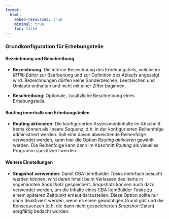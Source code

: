 ```yaml
---
format:
  html:
    embed-resources: true
    minimal: true 
    toc: false
---
```


### Grundkonfiguration für Erhebungsteile 

#### Bezeichnung und Beschreibung

* **Bezeichnung**: Die interne Bezeichnung des Erhebungsteils, welche im *IRTlib Editor* zur Bearbeitung und zur Definition des Ablaufs angezeigt wird. Bezeichnungen dürfen keine Sonderzeichen, Leerzeichen und Umlaute enthalten und nicht mit einer Ziffer beginnen.

* **Beschreibung**: Optionale, zusätzliche Beschreibung eines Erhebungsteils.

#### Routing innerhalb von Erhebungsteilen 

* **Routing aktivieren**: Die konfigurierten Assessmentinhalte im Abschnitt *Items* können als lineare Sequenz, d.h. in der konfigurierten Reihenfolge administriert werden. Soll eine davon abweichende Reihenfolge verwendet werden, kann hier die Option *Routing aktivieren* gewählt werden. Die Reihenfolge kann dann im Abschnitt *Routing* als visuelles Programm spezifiziert werden.  

#### Weitere Einstellungen

* **Snapshot verwenden**: Damit CBA ItemBuilder *Tasks* mehrfach besucht werden können, wird deren Inhalt beim Verlassen des Items in sogenannten *Snapshots* gespeichert. *Snapshots* können auch dazu verwendet werden, um die Inhalte eines  CBA ItemBuilder *Tasks* zu einem späteren Zeitpunkt erneut darzustellen. Diese Option sollte nur dann deaktiviert werden, wenn es einen gewichtigen Grund gibt und die Konsequenzen (d.h. die dann nicht gespeicherten *Snapshot*-Daten) sorgfältig bedacht wurden. 

